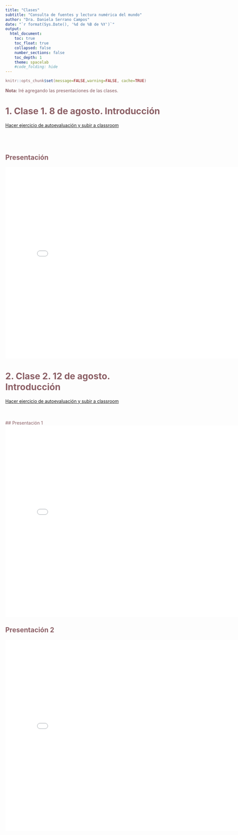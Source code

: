 ```yaml
---
title: "Clases"
subtitle: "Consulta de fuentes y lectura numérica del mundo"
author: "Dra. Daniela Serrano Campos"
date: "`r format(Sys.Date(), '%d de %B de %Y')`"
output:
  html_document:
    toc: true
    toc_float: true
    collapsed: false
    number_sections: false
    toc_depth: 1
    theme: spacelab
    #code_folding: hide
---
```

<style type="text/css">


.navbar {
  background-color: #CD8C95; /* Cambia este valor para ajustar el color del cintillo */
  border-color: #8B5F65; /* Opcional: cambia también el color del borde si es necesario */
}

.navbar-default .navbar-nav > li > a {
  color: #8B5F65; /* Cambia este valor para ajustar el color del texto en las etiquetas de las secciones */
}

#TOC {
  color: #8B5F65; 
}

.list-group-item.active, .list-group-item.active:focus, .list-group-item.active:hover {
    z-index: 2;
    color: #8B5F65;
    background-color: #EEDFCC;
    border-color: #8B5F65;
}

/* Cambia el color del título */
h1.title {
  color: #8B5F65; /* Azul claro - puedes cambiar este color */
}

/* Cambia el color del subtítulo */
h4.subtitle {
  color: #8B5F65; /* Azul acero - puedes cambiar este color */
}

/* Opcional: Cambia el color del autor */
h5.author {
  color: #8B5F65; /* Azul pizarra medio - puedes cambiar este color */
}

/* Opcional: Cambia el color de la fecha */
h5.date {
  color: #8B5F65; /* Verde oscuro - puedes cambiar este color */
}

</style>

<div style="color:#8B5F65;">

```r
knitr::opts_chunk$set(message=FALSE,warning=FALSE, cache=TRUE)
```
**Nota:** Iré agregando las presentaciones de las clases.


# 1. Clase 1. 8 de agosto. Introducción
[Hacer ejercicio de autoevaluación y subir a classroom](https://uapa.cuaieed.unam.mx/sites/default/files/minisite/static/5955012c-005c-4441-b3a3-e9868a0cf8d1/contenido/index.html) 
<br><br>
<br><br>

## Presentación
<iframe src="intro_met_ccss.html" style="width: 800px; height: 600px; border: none;"></iframe>

# 2. Clase 2. 12 de agosto. Introducción
[Hacer ejercicio de autoevaluación y subir a classroom](https://uapa.cuaieed.unam.mx/sites/default/files/minisite/static/5955012c-005c-4441-b3a3-e9868a0cf8d1/contenido/index.html) 
<br><br>
<br><br>
## Presentación 1
<iframe src="Gerring_2014_cap2.html" style="width: 800px; height: 600px; border: none;"></iframe>

## Presentación 2
<iframe src="Gerring_2014_cap3.html" style="width: 800px; height: 600px; border: none;"></iframe>